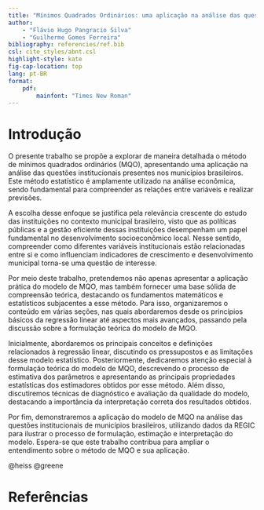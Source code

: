 ```yaml
---
title: "Mínimos Quadrados Ordinários: uma aplicação na análise das questões institucionais de municípios brasileiros"
author:
    - "Flávio Hugo Pangracio Silva"
    - "Guilherme Gomes Ferreira"
bibliography: referencies/ref.bib
csl: cite_styles/abnt.csl
highlight-style: kate
fig-cap-location: top
lang: pt-BR
format:
    pdf:
        mainfont: "Times New Roman"
---
```


# Introdução

O presente trabalho se propõe a explorar de maneira detalhada o método de mínimos quadrados ordinários (MQO), apresentando uma aplicação na análise das questões institucionais presentes nos municípios brasileiros. Este método estatístico é amplamente utilizado na análise econômica, sendo fundamental para compreender as relações entre variáveis e realizar previsões.

A escolha desse enfoque se justifica pela relevância crescente do estudo das instituições no contexto municipal brasileiro, visto que as políticas públicas e a gestão eficiente dessas instituições desempenham um papel fundamental no desenvolvimento socioeconômico local. Nesse sentido, compreender como diferentes variáveis institucionais estão relacionadas entre si e como influenciam indicadores de crescimento e desenvolvimento municipal torna-se uma questão de interesse.

Por meio deste trabalho, pretendemos não apenas apresentar a aplicação prática do modelo de MQO, mas também fornecer uma base sólida de compreensão teórica, destacando os fundamentos matemáticos e estatísticos subjacentes a esse método. Para isso, organizaremos o conteúdo em várias seções, nas quais abordaremos desde os princípios básicos da regressão linear até aspectos mais avançados, passando pela discussão sobre a formulação teórica do modelo de MQO.

Inicialmente, abordaremos os principais conceitos e definições relacionados à regressão linear, discutindo os pressupostos e as limitações desse modelo estatístico. Posteriormente, dedicaremos atenção especial à formulação teórica do modelo de MQO, descrevendo o processo de estimativa dos parâmetros e apresentando as principais propriedades estatísticas dos estimadores obtidos por esse método. Além disso, discutiremos técnicas de diagnóstico e avaliação da qualidade do modelo, destacando a importância da interpretação correta dos resultados obtidos.

Por fim, demonstraremos a aplicação do modelo de MQO na análise das questões institucionais de municípios brasileiros, utilizando dados da REGIC para ilustrar o processo de formulação, estimação e interpretação do modelo. Espera-se que este trabalho contribua para ampliar o entendimento sobre o método de MQO e sua aplicação.

@heiss
@greene

# Referências

::: {#refs}
:::